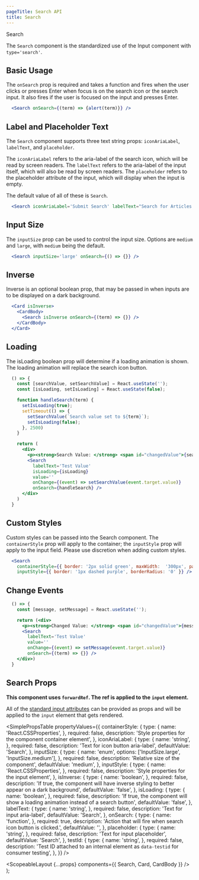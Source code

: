 ```yaml
---
pageTitle: Search API
title: Search
---
```



<DocsHeading to="/design/search/" type="design">
  Search
</DocsHeading>

The `Search` component is the standardized use of the <Link to='/api/inputs/'>Input</Link> component with `type='search'`.

## Basic Usage

The `onSearch` prop is required and takes a function and fires when the user clicks or presses Enter when focus is on the search icon or the search input. It also fires if the user is focused on the input and presses Enter.

```.jsx
  <Search onSearch={(term) => {alert(term)}} />
```

## Label and Placeholder Text

The `Search` component supports three text string props: `iconAriaLabel`, `labelText`, and `placeholder`.

The `iconAriaLabel` refers to the aria-label of the search icon, which will be read by screen readers.
The `labelText` refers to the aria-label of the input itself, which will also be read by screen readers.
The `placeholder` refers to the placeholder attribute of the input, which will display when the input is empty.

The default value of all of these is `Search`.

```.jsx
  <Search iconAriaLabel='Submit Search' labelText="Search for Articles and Books" onSearch={(term) => {}} placeholder="Search our Library" />
```

## Input Size

The `inputSize` prop can be used to control the input size. Options are `medium` and `large`, with `medium` being the default.

```.jsx
  <Search inputSize='large' onSearch={() => {}} />
```

## Inverse

Inverse is an optional boolean prop, that may be passed in when inputs are to be displayed on a dark background.

```.jsx
  <Card isInverse>
    <CardBody>
      <Search isInverse onSearch={(term) => {}} />
    </CardBody>
  </Card>
```

## Loading

The isLoading boolean prop will determine if a loading animation is shown. The loading animation will replace the search icon button.

```.jsx
  () => {
    const [searchValue, setSearchValue] = React.useState('');
    const [isLoading, setIsLoading] = React.useState(false);

    function handleSearch(term) {
      setIsLoading(true);
      setTimeout(() => {
        setSearchValue(`Search value set to ${term}`);
        setIsLoading(false);
      }, 2500)
    }

    return (
      <div>
        <p><strong>Search Value: </strong> <span id="changedValue">{searchValue}</span></p>
        <Search
          labelText='Test Value'
          isLoading={isLoading}
          value=''
          onChange={(event) => setSearchValue(event.target.value)}
          onSearch={handleSearch} />
      </div>
    )
  }
```

## Custom Styles

Custom styles can be passed into the Search component. The `containerStyle` prop will apply to the container; the `inputStyle` prop will apply to the input field.
Please use discretion when adding custom styles.

```.jsx
  <Search
    containerStyle={{ border: '2px solid green', maxWidth:  '300px', padding: '2px' }}
    inputStyle={{ border: '1px dashed purple', borderRadius: '0' }} />
```

## Change Events

```.jsx
  () => {
    const [message, setMessage] = React.useState('');

    return (<div>
      <p><strong>Changed Value: </strong> <span id="changedValue">{message}</span></p>
      <Search
        labelText='Test Value'
        value=''
        onChange={(event) => setMessage(event.target.value)}
        onSearch={(term) => {}} />
    </div>)
  }
```

## Search Props

**This component uses `forwardRef`. The ref is applied to the `input` element.**

All of the [standard input attributes](https://developer.mozilla.org/en-US/docs/Web/HTML/Element/input) can be provided as props and will be applied to the `input` element that gets rendered.

<SimplePropsTable
  propertyValues={{
    containerStyle: {
      type: {
        name: 'React.CSSProperties',
      },
      required: false,
      description: 'Style properties for the component container element',
    },
    iconAriaLabel: {
      type: {
        name: 'string',
      },
      required: false,
      description: 'Text for icon button aria-label',
      defaultValue: 'Search',
    },
    inputSize: {
      type: {
        name: 'enum',
        options: ['InputSize.large', 'InputSize.medium'],
      },
      required: false,
      description: 'Relative size of the component',
      defaultValue: 'medium',
    },
    inputStyle: {
      type: {
        name: 'React.CSSProperties',
      },
      required: false,
      description: 'Style properties for the input element',
    },
    isInverse: {
      type: {
        name: 'boolean',
      },
      required: false,
      description:
        'If true, the component will have inverse styling to better appear on a dark background',
      defaultValue: 'false',
    },
    isLoading: {
      type: {
        name: 'boolean',
      },
      required: false,
      description:
        'If true, the component will show a loading animation instead of a search button',
      defaultValue: 'false',
    },
    labelText: {
      type: {
        name: 'string',
      },
      required: false,
      description: 'Text for input aria-label',
      defaultValue: 'Search',
    },
    onSearch: {
      type: {
        name: 'function',
      },
      required: true,
      description: 'Action that will fire when search icon button is clicked.',
      defaultValue: '',
    },
    placeholder: {
      type: {
        name: 'string',
      },
      required: false,
      description: 'Text for input placeholder',
      defaultValue: 'Search',
    },
    testId: {
      type: {
        name: 'string',
      },
      required: false,
      description:
        'Test ID attached to an internal element as `data-testid` for consumer testing',
    },
  }}
/>

  <ScopeableLayout {...props} components={{ Search, Card, CardBody }} />
);
